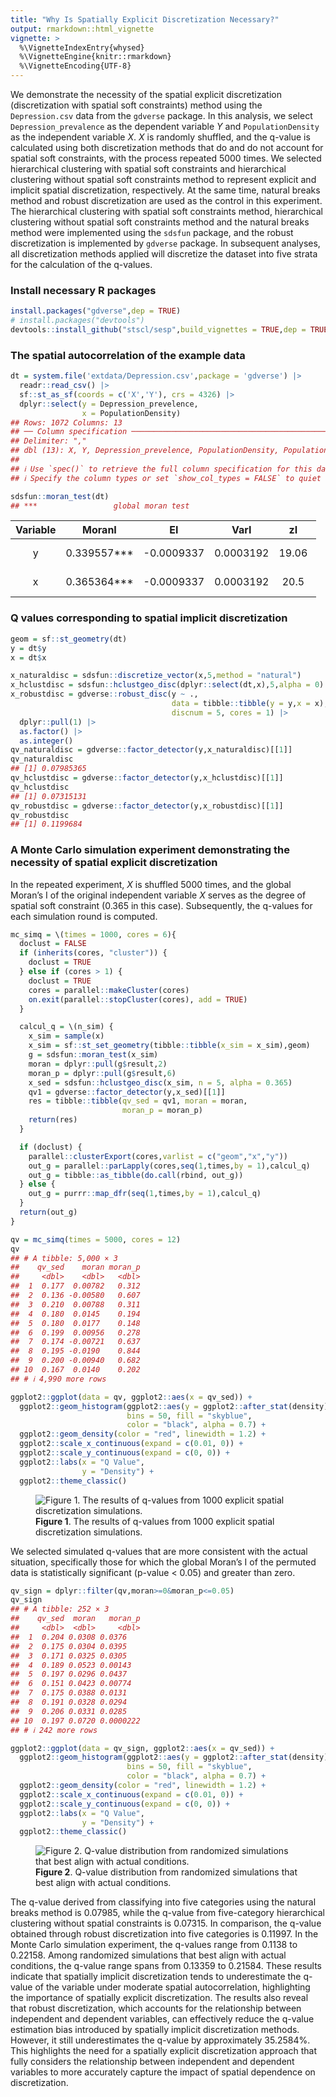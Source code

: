 ```yaml
---
title: "Why Is Spatially Explicit Discretization Necessary?"
output: rmarkdown::html_vignette
vignette: >
  %\VignetteIndexEntry{whysed}
  %\VignetteEngine{knitr::rmarkdown}
  %\VignetteEncoding{UTF-8}
---
```




We demonstrate the necessity of the spatial explicit discretization (discretization with spatial soft constraints) method using the `Depression.csv` data from the `gdverse` package. In this analysis, we select `Depression_prevalence` as the dependent variable $Y$ and `PopulationDensity` as the independent variable $X$. $X$ is randomly shuffled, and the q-value is calculated using both discretization methods that do and do not account for spatial soft constraints, with the process repeated 5000 times. We selected hierarchical clustering with spatial soft constraints and hierarchical clustering without spatial soft constraints method to represent explicit and implicit spatial discretization, respectively. At the same time, natural breaks method and robust discretization are used as the control in this experiment. The hierarchical clustering with spatial soft constraints method, hierarchical clustering without spatial soft constraints method and the natural breaks method were implemented using the `sdsfun` package, and the robust discretization is implemented by `gdverse` package. In subsequent analyses, all discretization methods applied will discretize the dataset into five strata for the calculation of the q-values.

### Install necessary R packages

```r
install.packages("gdverse",dep = TRUE)
# install.packages("devtools")
devtools::install_github("stscl/sesp",build_vignettes = TRUE,dep = TRUE)
```

### The spatial autocorrelation of the example data


``` r
dt = system.file('extdata/Depression.csv',package = 'gdverse') |>
  readr::read_csv() |>
  sf::st_as_sf(coords = c('X','Y'), crs = 4326) |>
  dplyr::select(y = Depression_prevelence,
                x = PopulationDensity)
## Rows: 1072 Columns: 13
## ── Column specification ───────────────────────────────────────────────────────────────────────────
## Delimiter: ","
## dbl (13): X, Y, Depression_prevelence, PopulationDensity, Population65, NoHealthInsurance, Neig...
## 
## ℹ Use `spec()` to retrieve the full column specification for this data.
## ℹ Specify the column types or set `show_col_types = FALSE` to quiet this message.

sdsfun::moran_test(dt)
## ***                 global moran test
```


---------------------------------------------------------------------
 Variable     MoranI          EI         VarI       zI        pI     
---------- ------------- ------------ ----------- ------- -----------
    y       0.339557***   -0.0009337   0.0003192   19.06   2.892e-81 

    x       0.365364***   -0.0009337   0.0003192   20.5    1.052e-93 
---------------------------------------------------------------------



### Q values corresponding to spatial implicit discretization


``` r
geom = sf::st_geometry(dt)
y = dt$y
x = dt$x

x_naturaldisc = sdsfun::discretize_vector(x,5,method = "natural")
x_hclustdisc = sdsfun::hclustgeo_disc(dplyr::select(dt,x),5,alpha = 0)
x_robustdisc = gdverse::robust_disc(y ~ .,
                                    data = tibble::tibble(y = y,x = x),
                                    discnum = 5, cores = 1) |>
  dplyr::pull(1) |>
  as.factor() |>
  as.integer()
qv_naturaldisc = gdverse::factor_detector(y,x_naturaldisc)[[1]]
qv_naturaldisc
## [1] 0.07985365
qv_hclustdisc = gdverse::factor_detector(y,x_hclustdisc)[[1]]
qv_hclustdisc
## [1] 0.07315131
qv_robustdisc = gdverse::factor_detector(y,x_robustdisc)[[1]]
qv_robustdisc
## [1] 0.1199684
```

### A Monte Carlo simulation experiment demonstrating the necessity of spatial explicit discretization

In the repeated experiment, $X$ is shuffled 5000 times, and the global Moran's I of the original independent variable $X$ serves as the degree of spatial soft constraint (0.365 in this case). Subsequently, the q-values for each simulation round is computed.


``` r
mc_simq = \(times = 1000, cores = 6){
  doclust = FALSE
  if (inherits(cores, "cluster")) {
    doclust = TRUE
  } else if (cores > 1) {
    doclust = TRUE
    cores = parallel::makeCluster(cores)
    on.exit(parallel::stopCluster(cores), add = TRUE)
  }

  calcul_q = \(n_sim) {
    x_sim = sample(x)
    x_sim = sf::st_set_geometry(tibble::tibble(x_sim = x_sim),geom)
    g = sdsfun::moran_test(x_sim)
    moran = dplyr::pull(g$result,2)
    moran_p = dplyr::pull(g$result,6)
    x_sed = sdsfun::hclustgeo_disc(x_sim, n = 5, alpha = 0.365)
    qv1 = gdverse::factor_detector(y,x_sed)[[1]]
    res = tibble::tibble(qv_sed = qv1, moran = moran,
                         moran_p = moran_p)
    return(res)
  }

  if (doclust) {
    parallel::clusterExport(cores,varlist = c("geom","x","y"))
    out_g = parallel::parLapply(cores,seq(1,times,by = 1),calcul_q)
    out_g = tibble::as_tibble(do.call(rbind, out_g))
  } else {
    out_g = purrr::map_dfr(seq(1,times,by = 1),calcul_q)
  }
  return(out_g)
}
```


``` r
qv = mc_simq(times = 5000, cores = 12)
qv
## # A tibble: 5,000 × 3
##    qv_sed    moran moran_p
##     <dbl>    <dbl>   <dbl>
##  1  0.177  0.00782   0.312
##  2  0.136 -0.00580   0.607
##  3  0.210  0.00788   0.311
##  4  0.180  0.0145    0.194
##  5  0.180  0.0177    0.148
##  6  0.199  0.00956   0.278
##  7  0.174 -0.00721   0.637
##  8  0.195 -0.0190    0.844
##  9  0.200 -0.00940   0.682
## 10  0.167  0.0140    0.202
## # ℹ 4,990 more rows
```


``` r
ggplot2::ggplot(data = qv, ggplot2::aes(x = qv_sed)) +
  ggplot2::geom_histogram(ggplot2::aes(y = ggplot2::after_stat(density)),
                          bins = 50, fill = "skyblue",
                          color = "black", alpha = 0.7) +
  ggplot2::geom_density(color = "red", linewidth = 1.2) +
  ggplot2::scale_x_continuous(expand = c(0.01, 0)) +
  ggplot2::scale_y_continuous(expand = c(0, 0)) +
  ggplot2::labs(x = "Q Value",
                y = "Density") +
  ggplot2::theme_classic()
```

![**Figure 1**. The results of q-values from 1000 explicit spatial discretization simulations.](../man/figures/whysed/plot_mcres_1-1.png)

We selected simulated q-values that are more consistent with the actual situation, specifically those for which the global Moran's I of the permuted data is statistically significant (p-value < 0.05) and greater than zero.


``` r
qv_sign = dplyr::filter(qv,moran>=0&moran_p<=0.05)
qv_sign
## # A tibble: 252 × 3
##    qv_sed  moran   moran_p
##     <dbl>  <dbl>     <dbl>
##  1  0.204 0.0308 0.0376   
##  2  0.175 0.0304 0.0395   
##  3  0.171 0.0325 0.0305   
##  4  0.189 0.0523 0.00143  
##  5  0.197 0.0296 0.0437   
##  6  0.151 0.0423 0.00774  
##  7  0.175 0.0388 0.0131   
##  8  0.191 0.0328 0.0294   
##  9  0.206 0.0331 0.0285   
## 10  0.197 0.0720 0.0000222
## # ℹ 242 more rows
```


``` r
ggplot2::ggplot(data = qv_sign, ggplot2::aes(x = qv_sed)) +
  ggplot2::geom_histogram(ggplot2::aes(y = ggplot2::after_stat(density)),
                          bins = 50, fill = "skyblue",
                          color = "black", alpha = 0.7) +
  ggplot2::geom_density(color = "red", linewidth = 1.2) +
  ggplot2::scale_x_continuous(expand = c(0.01, 0)) +
  ggplot2::scale_y_continuous(expand = c(0, 0)) +
  ggplot2::labs(x = "Q Value",
                y = "Density") +
  ggplot2::theme_classic()
```

![**Figure 2**. Q-value distribution from randomized simulations that best align with actual conditions.](../man/figures/whysed/plot_mcres_2-1.png)

The q-value derived from classifying into five categories using the natural breaks method is 0.07985, while the q-value from five-category hierarchical clustering without spatial constraints is 0.07315. In comparison, the q-value obtained through robust discretization into five categories is 0.11997. In the Monte Carlo simulation experiment, the q-values range from 0.1138 to 0.22158. Among randomized simulations that best align with actual conditions, the q-value range spans from 0.13359 to 0.21584. These results indicate that spatially implicit discretization tends to underestimate the q-value of the variable under moderate spatial autocorrelation, highlighting the importance of spatially explicit discretization. The results also reveal that robust discretization, which accounts for the relationship between independent and dependent variables, can effectively reduce the q-value estimation bias introduced by spatially implicit discretization methods. However, it still underestimates the q-value by approximately 35.2584%. This highlights the need for a spatially explicit discretization approach that fully considers the relationship between independent and dependent variables to more accurately capture the impact of spatial dependence on discretization.
